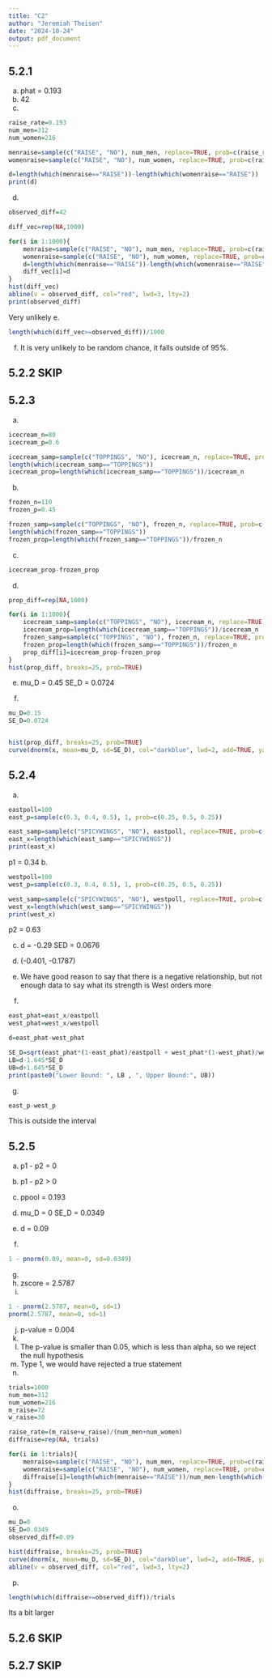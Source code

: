 ```yaml
---
title: "C2"
author: "Jeremiah Theisen"
date: "2024-10-24"
output: pdf_document
---
```


## 5.2.1 
a. phat = 0.193
b. 42
c. 
```r
raise_rate=0.193
num_men=312
num_women=216

menraise=sample(c("RAISE", "NO"), num_men, replace=TRUE, prob=c(raise_rate, 1-raise_rate))
womenraise=sample(c("RAISE", "NO"), num_women, replace=TRUE, prob=c(raise_rate, 1-raise_rate))

d=length(which(menraise=="RAISE"))-length(which(womenraise=="RAISE"))
print(d)
```
d. 
```r
observed_diff=42

diff_vec=rep(NA,1000)

for(i in 1:1000){
	menraise=sample(c("RAISE", "NO"), num_men, replace=TRUE, prob=c(raise_rate, 1-raise_rate))
	womenraise=sample(c("RAISE", "NO"), num_women, replace=TRUE, prob=c(raise_rate, 1-raise_rate))
	d=length(which(menraise=="RAISE"))-length(which(womenraise=="RAISE"))
	diff_vec[i]=d
}	
hist(diff_vec)
abline(v = observed_diff, col="red", lwd=3, lty=2)
print(observed_diff)
```
Very unlikely
e. 
```r
length(which(diff_vec>=observed_diff))/1000
```
f. It is very unlikely to be random chance, it falls outside of 95%.

## 5.2.2  SKIP

## 5.2.3 
a. 
```r
icecream_n=80
icecream_p=0.6

icecream_samp=sample(c("TOPPINGS", "NO"), icecream_n, replace=TRUE, prob=c(icecream_p, 1-icecream_p))
length(which(icecream_samp=="TOPPINGS"))
icecream_prop=length(which(icecream_samp=="TOPPINGS"))/icecream_n
```
b. 
```r
frozen_n=110
frozen_p=0.45

frozen_samp=sample(c("TOPPINGS", "NO"), frozen_n, replace=TRUE, prob=c(frozen_p, 1-frozen_p))
length(which(frozen_samp=="TOPPINGS"))
frozen_prop=length(which(frozen_samp=="TOPPINGS"))/frozen_n
```
c. 
```r
icecream_prop-frozen_prop
```
d. 
```r
prop_diff=rep(NA,1000)

for(i in 1:1000){
	icecream_samp=sample(c("TOPPINGS", "NO"), icecream_n, replace=TRUE, prob=c(icecream_p, 1-icecream_p))
	icecream_prop=length(which(icecream_samp=="TOPPINGS"))/icecream_n
	frozen_samp=sample(c("TOPPINGS", "NO"), frozen_n, replace=TRUE, prob=c(frozen_p, 1-frozen_p))
	frozen_prop=length(which(frozen_samp=="TOPPINGS"))/frozen_n
	prop_diff[i]=icecream_prop-frozen_prop 
} 
hist(prop_diff, breaks=25, prob=TRUE)
```
e. mu_D = 0.45 
SE_D = 0.0724 

f. 
```r
mu_D=0.15
SE_D=0.0724


hist(prop_diff, breaks=25, prob=TRUE)
curve(dnorm(x, mean=mu_D, sd=SE_D), col="darkblue", lwd=2, add=TRUE, yaxt="n")
```

## 5.2.4 
a. 
```r
eastpoll=100
east_p=sample(c(0.3, 0.4, 0.5), 1, prob=c(0.25, 0.5, 0.25))

east_samp=sample(c("SPICYWINGS", "NO"), eastpoll, replace=TRUE, prob=c(east_p, 1-east_p))
east_x=length(which(east_samp=="SPICYWINGS"))
print(east_x)
```
p1 = 0.34
b. 
```r
westpoll=100
west_p=sample(c(0.3, 0.4, 0.5), 1, prob=c(0.25, 0.5, 0.25))

west_samp=sample(c("SPICYWINGS", "NO"), westpoll, replace=TRUE, prob=c(west_p, 1-west_p))
west_x=length(which(west_samp=="SPICYWINGS")) 
print(west_x)
```
p2 = 0.63

c. 
d = -0.29 
SED = 0.0676

d. (-0.401, -0.1787)
e. We have good reason to say that there is a negative relationship, but not enough data to say what its strength is 
West orders more 

f. 
```r
east_phat=east_x/eastpoll
west_phat=west_x/westpoll

d=east_phat-west_phat

SE_D=sqrt(east_phat*(1-east_phat)/eastpoll + west_phat*(1-west_phat)/westpoll)
LB=d-1.645*SE_D
UB=d+1.645*SE_D
print(paste0("Lower Bound: ", LB , ", Upper Bound:", UB))
```
g.
```r
east_p-west_p
``` 
This is outside the interval 

## 5.2.5 
a. p1 - p2 = 0
b. p1 - p2 > 0
c. ppool = 0.193
d. 
mu_D = 0
SE_D = 0.0349

e. d = 0.09
f. 
```r
1 - pnorm(0.09, mean=0, sd=0.0349)
```

g. 
h. zscore = 2.5787
i. 
```r
1 - pnorm(2.5787, mean=0, sd=1)
pnorm(2.5787, mean=0, sd=1)
``` 
j. p-value = 0.004
k. 
l. The p-value is smaller than 0.05, which is less than alpha, so we reject the null hypothesis
m. Type 1, we would have rejected a true statement
n. 
```r
trials=1000
num_men=312
num_women=216
m_raise=72
w_raise=30

raise_rate=(m_raise+w_raise)/(num_men+num_women)
diffraise=rep(NA, trials)

for(i in 1:trials){
	menraise=sample(c("RAISE", "NO"), num_men, replace=TRUE, prob=c(raise_rate, 1-raise_rate))
	womenraise=sample(c("RAISE", "NO"), num_women, replace=TRUE, prob=c(raise_rate, 1-raise_rate))
	diffraise[i]=length(which(menraise=="RAISE"))/num_men-length(which(womenraise=="RAISE"))/num_women
}
hist(diffraise, breaks=25, prob=TRUE)
```
o. 
```r
mu_D=0
SE_D=0.0349
observed_diff=0.09

hist(diffraise, breaks=25, prob=TRUE)
curve(dnorm(x, mean=mu_D, sd=SE_D), col="darkblue", lwd=2, add=TRUE, yaxt="n")
abline(v = observed_diff, col="red", lwd=3, lty=2)
```
p. 
```r
length(which(diffraise>=observed_diff))/trials
``` 
Its a bit larger 

## 5.2.6 SKIP

## 5.2.7 SKIP
